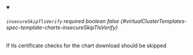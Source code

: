 
<details className="config-field" data-expandable="false" open>
<summary>

###### `insecureSkipTlsVerify` <span className="config-field-required" data-required="false">required</span> <span className="config-field-type">boolean</span> <span className="config-field-default">false</span> <span className="config-field-enum"></span> {#virtualClusterTemplates-spec-template-charts-insecureSkipTlsVerify}

If tls certificate checks for the chart download should be skipped

</summary>



</details>
